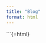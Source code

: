 ```yaml
---
title: "Blog"
format: html
---
```


```{=html}
<div id="retainable-rss-embed"
     data-rss="https://medium.com/feed/@magistak"
     data-maxcols="3"
     data-layout="grid"
     data-poststyle="inline"
     data-readmore="Read more"
     data-buttonclass="btn btn-primary"
     data-offset="0">
</div>
